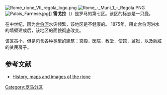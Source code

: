 [[Image:Rome_rione_VII_regola_logo.png|thumb]]
[[Image:Rome_-_Muni_1_-_Regola.PNG|thumb]]
[[Image:Palais_Farnese.jpg|thumb]]]]
'''雷戈拉'''（{{lang-it|Regola}}）是罗马的第七区。该区的标志是一只鹿。

在中世纪，因为[[台伯河|台伯河]]水灾频繁，该地区是不健康的。 1875年，阻止台伯河洪水的墙壁建成后，该地区的面貌彻底改变。

该区虽小，但是包含各种类型的建筑：宫殿，医院，教堂，使馆，监狱，以及肮脏的贫民房子。

==参考文献==
{{commons cat|Rione VII - Regola}}
* [http://mp_pollett.tripod.com/rione07.htm History, maps and images of the rione] {{Wayback|url=http://mp_pollett.tripod.com/rione07.htm |date=20110822143050 }}

{{coord|41.908078|N|12.465706|E|source:itwiki_region:IT_type:landmark|format=dms|display=title}}

[[Category:罗马分区|Category:罗马分区]]